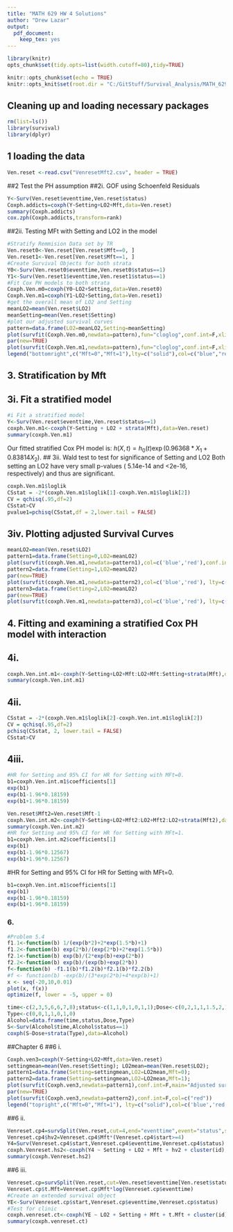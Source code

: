 ```yaml
---
title: "MATH 629 HW 4 Solutions"
author: "Drew Lazar"
output: 
  pdf_document: 
    keep_tex: yes
---
```

```r
library(knitr)
opts_chunk$set(tidy.opts=list(width.cutoff=80),tidy=TRUE)
```

```r
knitr::opts_chunk$set(echo = TRUE)
knitr::opts_knit$set(root.dir = "C:/GitStuff/Survival_Analysis/MATH_629/Data")
```

## Cleaning up and loading necessary packages 
```r
rm(list=ls())
library(survival)
library(dplyr)
```


## 1 loading the data 
```r
Ven.reset <-read.csv("VenresetMft2.csv", header = TRUE)
```
##2 Test the PH assumption
##2i. GOF using Schoenfeld Residuals 
```r
Y<-Surv(Ven.reset$eventtime,Ven.reset$status)
Coxph.addicts=coxph(Y~Setting+LO2+Mft,data=Ven.reset)
summary(Coxph.addicts)
cox.zph(Coxph.addicts,transform=rank)
```
##2ii. Testing MFt with Setting and LO2 in the model 
```r
#Stratify Remmision Data set by TR
Ven.reset0<-Ven.reset[Ven.reset$Mft==0, ]
Ven.reset1<-Ven.reset[Ven.reset$Mft==1, ]
#Create Survival Objects for both strata 
Y0<-Surv(Ven.reset0$eventtime,Ven.reset0$status==1)
Y1<-Surv(Ven.reset1$eventtime,Ven.reset1$status==1)
#Fit Cox PH models to both strata
Coxph.Ven.m0=coxph(Y0~LO2+Setting,data=Ven.reset0)
Coxph.Ven.m1=coxph(Y1~LO2+Setting,data=Ven.reset1)
#get the overall mean of LO2 and Setting 
meanLO2=mean(Ven.reset$LO2)
meanSetting=mean(Ven.reset$Setting)
#plot our adjusted survival curves 
pattern=data.frame(LO2=meanLO2,Setting=meanSetting)
plot(survfit(Coxph.Ven.m0,newdata=pattern),fun="cloglog",conf.int=F,xlim=c(1,23),ylim=c(-3.9,2.3),main="Adjusted survival for Mft=0 vs Mft=1",col=c('blue'))
par(new=TRUE)
plot(survfit(Coxph.Ven.m1,newdata=pattern),fun="cloglog",conf.int=F,xlim=c(1,23),ylim=c(-3.9,2.3),main="Adjusted survival for Mft=0 vs Mft=1",col=c('red'))
legend("bottomright",c("Mft=0","Mft=1"),lty=c("solid"),col=c("blue","red"))
```

## 3. Stratification by Mft
## 3i. Fit a stratified model 
```r
#i Fit a stratified model 
Y<-Surv(Ven.reset$eventtime,Ven.reset$status==1)
coxph.Ven.m1<-coxph(Y~Setting + LO2 + strata(Mft),data=Ven.reset)
summary(coxph.Ven.m1)
```
Our fitted stratified Cox PH model is: $h(X,t)=h_0(t)\exp(0.96368*X_1+0.83814X_2)$. 
## 3ii. Wald test to test for significance of Setting and LO2 
Both setting an LO2 have very small p-values ( 5.14e-14 and <2e-16, respectively) and thus are significant. 
```r
coxph.Ven.m1$loglik
CSstat = -2*(coxph.Ven.m1$loglik[1]-coxph.Ven.m1$loglik[2])
CV = qchisq(.95,df=2)
CSstat>CV
pvalue1=pchisq(CSstat,df = 2,lower.tail = FALSE)
```
## 3iv. Plotting adjusted Survival Curves 
```r
meanLO2=mean(Ven.reset$LO2)
pattern1=data.frame(Setting=0,LO2=meanLO2)
plot(survfit(coxph.Ven.m1,newdata=pattern1),col=c('blue','red'),conf.int=F,main="Adjusted survival for Setting=0, 1 and 2, mean(LO2) from stratified Cox PH model")
pattern2=data.frame(Setting=1,LO2=meanLO2)
par(new=TRUE)
plot(survfit(coxph.Ven.m1,newdata=pattern2),col=c('blue','red'), lty=c('dashed'),conf.int=F)
pattern3=data.frame(Setting=2,LO2=meanLO2)
par(new=TRUE)
plot(survfit(coxph.Ven.m1,newdata=pattern3),col=c('blue','red'), lty=c('dotted'),conf.int=F)
```
## 4. Fitting and examining a stratified Cox PH model with interaction 
## 4i. 
```r
coxph.Ven.int.m1<-coxph(Y~Setting+LO2+Mft:LO2+Mft:Setting+strata(Mft),data=Ven.reset)
summary(coxph.Ven.int.m1)
```
## 4ii. 
```r
CSstat = -2*(coxph.Ven.m1$loglik[2]-coxph.Ven.int.m1$loglik[2])
CV = qchisq(.95,df=2)
pchisq(CSstat, 2, lower.tail = FALSE)
CSstat>CV
```
## 4iii. 
```r
#HR for Setting and 95% CI for HR for Setting with MFt=0. 
b1=coxph.Ven.int.m1$coefficients[1]
exp(b1)
exp(b1-1.96*0.18159)
exp(b1+1.96*0.18159)
```
```r
Ven.reset$Mft2=Ven.reset$Mft-1
coxph.Ven.int.m2<-coxph(Y~Setting+LO2+Mft2:LO2+Mft2:LO2+strata(Mft2),data=Ven.reset)
summary(coxph.Ven.int.m2)
#HR for Setting and 95% CI for HR for Setting with MFt=1. 
b1=coxph.Ven.int.m2$coefficients[1]
exp(b1)
exp(b1-1.96*0.12567)
exp(b1+1.96*0.12567)
```

#HR for Setting and 95% CI for HR for Setting with MFt=0.  
```r
b1=coxph.Ven.int.m1$coefficients[1]
exp(b1)
exp(b1-1.96*0.18159)
exp(b1+1.96*0.18159)
```

### 6. 
```r
#Problem 5.4
f1.1<-function(b) 1/(exp(b*2)+2*exp(1.5*b)+1)
f1.2<-function(b) exp(2*b)/(exp(2*b)+2*exp(1.5*b))
f2.1<-function(b) exp(b)/(2*exp(b)+exp(2*b))
f2.2<-function(b) exp(b)/(exp(b)+exp(2*b))
f<-function(b) -f1.1(b)*f1.2(b)*f2.1(b)*f2.2(b)
#f <- function(b) -exp(b)/(3*exp(2*b)+4*exp(b)+1)
x <- seq(-20,10,0.01)
plot(x, f(x))   
optimize(f, lower = -5, upper = 0)
```
```r
time<-c(2,3,5,6,6,7,8);status<-c(1,1,0,1,0,1,1);Dose<-c(0,2,1,1,1.5,2,1.5);
Type<-c(0,0,1,1,0,1,0)
Alcohol=data.frame(time,status,Dose,Type)
S<-Surv(Alcohol$time,Alcohol$status==1)
coxph(S~Dose+strata(Type),data=Alcohol)
```
##Chapter 6
##6 i. 
```r
Coxph.ven3=coxph(Y~Setting+LO2+Mft,data=Ven.reset)
settingmean=mean(Ven.reset$Setting); LO2mean=mean(Ven.reset$LO2); 
pattern1=data.frame(Setting=settingmean,LO2=LO2mean,Mft=0);
pattern2=data.frame(Setting=settingmean,LO2=LO2mean,Mft=1);
plot(survfit(Coxph.ven3,newdata=pattern1),conf.int=F,main="Adjusted survival for Mft=0 vs Mft=1, mean(Setting), mean(LO2)",col=c("blue"))
par(new=TRUE)
plot(survfit(Coxph.ven3,newdata=pattern2),conf.int=F,col=c("red"))
legend("topright",c("Mft=0","Mft=1"), lty=c("solid"),col=c('blue','red'))
```
##6 ii.
```r
Venreset.cp4=survSplit(Ven.reset,cut=4,end="eventtime",event="status",start="start",id="id")
Venreset.cp4$hv2=Venreset.cp4$Mft*(Venreset.cp4$start>=4)
Y4=Surv(Venreset.cp4$start,Venreset.cp4$eventtime,Venreset.cp4$status)
coxph.Venreset.hs2<-coxph(Y4 ~ Setting + LO2 + Mft + hv2 + cluster(id),data=Venreset.cp4)
summary(coxph.Venreset.hs2)
```
##6 iii. 
```r
Venreset.cp=survSplit(Ven.reset,cut=Ven.reset$eventtime[Ven.reset$status==1],end="eventtime",event="status",start="start",id="id")
Venreset.cp$t.Mft=Venreset.cp$Mft*log(Venreset.cp$eventtime)
#Create an extended survival object
YE<-Surv(Venreset.cp$start,Venreset.cp$eventtime,Venreset.cp$status)
#Test for clinic
coxph.venreset.ct<-coxph(YE ~ LO2 + Setting + Mft + t.Mft + cluster(id),data=Venreset.cp)
summary(coxph.venreset.ct)
```
